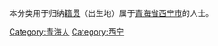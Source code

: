 {{Catnav|頁面分類|各種主題的頁面分類|依中国各省来作的分类|各地中国人|青海人}}
{{Catnav|頁面分類|人物|各國人物|中国人|各地中国人|青海人}}

本分类用于归纳[[籍贯|籍贯]]（出生地）属于[[青海省|青海省]][[西宁市|西宁市]]的人士。

[[Category:青海人|Category:青海人]]
[[Category:西宁|Category:西宁]]